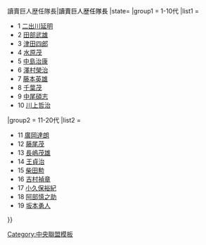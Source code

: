 {{Navbox
|bodyclass=hlist

|name  = 讀賣巨人歴任隊長
| groupstyle = background:#000; color:#f93;
| titlestyle = background:#f60; color:#000; text-align:center
|title = {{#if:{{{1|}}}|{{{1|}}}|}}讀賣巨人歴任隊長|<span style="color:#000">讀賣巨人歴任隊長</span>
|state=
|group1 = 1-10代
|list1 = 
*1 [[二出川延明]]
*2 [[田部武雄]]
*3 [[津田四郎]]
*4 [[水原茂]]
*5 [[中島治康]]
*6 [[澤村榮治]]
*7 [[藤本英雄]]
*8 [[千葉茂]]
*9 [[中尾碩志]]
*10 [[川上哲治]]
|group2 = 11-20代
|list2 = 
*11 [[廣岡達朗]]
*12 [[藤尾茂]]
*13 [[長嶋茂雄]]
*14 [[王貞治]]
*15 [[柴田勲]]
*16 [[吉村禎章]]
*17 [[小久保裕紀]]
*18 [[阿部慎之助]]
*19 [[坂本勇人]]
}}<noinclude>
[[Category:中央聯盟模板]]
</noinclude>